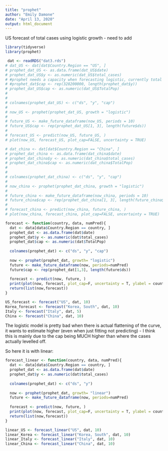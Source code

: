 ```yaml
---
title: "prophet"
author: "Emily Damone"
date: "April 13, 2020"
output: html_document
---
```


US forecast of total cases using logistic growth - need to add 
```r
library(tidyverse)
library(prophet)

```

```r
 dat <- readRDS("dat3.rds")
# dat_US <- dat[dat$Country.Region == "US", ]
# prophet_dat_US <- as.data.frame(dat_US$date)
# prophet_dat_US$y <- as.numeric(dat_US$total_cases)
# #prophet needs a capacity when forecasting logistic, currently total population - we would need this for all countries
# #prophet_dat$cap <- rep(328200000, length(prophet_dat$y))
# prophet_dat_US$cap <- as.numeric(dat_US$TotalPop)
# 
# 
# colnames(prophet_dat_US) <- c("ds", "y", "cap")
# 
# now_US <- prophet(prophet_dat_US, growth = "logistic")
# 
# future_US <- make_future_dataframe(now_US, periods = 10)
# future_US$cap <- rep(prophet_dat_US[1, 3], length(future$ds))
# 
# forecast_US <- predict(now_US, future_US, )
# plot(now_US, forecast_US, plot_cap=FALSE, uncertainty = TRUE)

```

```r
# dat_china <- dat[dat$Country.Region == "China", ]
# prophet_dat_china <- as.data.frame(dat_china$date)
# prophet_dat_china$y <- as.numeric(dat_china$total_cases)
# prophet_dat_china$cap <- as.numeric(dat_china$TotalPop)
# 
# 
# colnames(prophet_dat_china) <- c("ds", "y", "cap")
# 
# now_china <- prophet(prophet_dat_china, growth = "logistic")
# 
# future_china <- make_future_dataframe(now_china, periods = 10)
# future_china$cap <- rep(prophet_dat_china[1, 3], length(future_china$ds))
# 
# forecast_china <- predict(now_china, future_china, )
# plot(now_china, forecast_china, plot_cap=FALSE, uncertainty = TRUE)

forecast <- function(country, data, numPred){
  dat <- data[data$Country.Region == country, ]
  prophet_dat <- as.data.frame(dat$date)
  prophet_dat$y <- as.numeric(dat$total_cases)
  prophet_dat$cap <- as.numeric(dat$TotalPop)
  
  colnames(prophet_dat) <- c("ds", "y", "cap")
  
  now <- prophet(prophet_dat, growth= "logistic")
  future <- make_future_dataframe(now, periods=numPred)
  future$cap <- rep(prophet_dat[1,3], length(future$ds))
  
  forecast <- predict(now, future, )
  print(plot(now, forecast, plot_cap=F, uncertainty = T, ylabel = country) +  add_changepoints_to_plot(now))
  return(list(now,forecast))
}

US_forecast <- forecast("US", dat, 10)
Korea_forecast <- forecast("Korea, South", dat, 10)
Italy <- forecast("Italy", dat, 5)
China <- forecast("China", dat, 10)
```

The logistic model is pretty bad when there is actual flattening of the curve, it wants to estimate higher (even when just fitting not predicting) - I think this is mainly due to the cap being MUCH higher than where the cases actually levelled off.

So here it is with linear: 
```r
forecast_linear <- function(country, data, numPred){
  dat <- data[data$Country.Region == country, ]
  prophet_dat <- as.data.frame(dat$date)
  prophet_dat$y <- as.numeric(dat$total_cases)
  
  colnames(prophet_dat) <- c("ds", "y")
  
  now <- prophet(prophet_dat, growth= "linear")
  future <- make_future_dataframe(now, periods=numPred)
  
  forecast <- predict(now, future, )
  print(plot(now, forecast, plot_cap=F, uncertainty = T, ylabel = country) +  add_changepoints_to_plot(now))
  return(list(now,forecast))
}

linear_US <- forecast_linear("US", dat, 10)
linear_Korea <- forecast_linear("Korea, South", dat, 10)
linear_Italy <- forecast_linear("Italy", dat, 10)
linear_China <- forecast_linear("China", dat, 10)
```